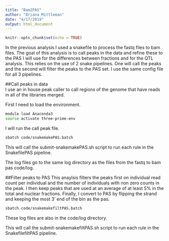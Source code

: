 ```yaml
---
title: "Bam2PAS"
author: "Briana Mittleman"
date: "4/17/2019"
output: html_document
---
```


```r
knitr::opts_chunk$set(echo = TRUE)
```

In the previous analysis I used a snakefile to process the fastq files to bam files. The goal of this analysis is to call peaks in the data and refine these to the PAS I will use for the differences between fractions and for the QTL analysis. This relies on the use of 2 snake pipelines. One will call the peaks and the second will filter the peaks to the PAS set. I use the same config file for all 3 pipelines.


##Call peaks in data  
I use an in house peak caller to call regions of the genome that have reads in all of the libraries merged.


First I need to load the environment. 
```bash
module load Anaconda3
source activate three-prime-env
```

I will run the call peak file. 

```bash
sbatch code/snakemakePAS.batch
```
This will call the submit-snakemakePAS.sh script to run each rule in the SnakefilePAS pipeline. 

The log files go to the same log directory as the files from the fastq to bam pas code/log. 

##Filter peaks to PAS
This anaylsis filters the peaks first on individual read count per individual and the number of individuals with non zero counts in the peak. I then keep peaks that are used at an average of at least 5% in the total and nuclear fractions. Finally, I convert to PAS by flipping the strand and keeping the most 3' end of the bin as the pas. 

```bash
sbatch code/snakemakefiltPAS.batch  
```

These log files are also in the code/log directory.  

This will call the submit-snakemakefiltPAS.sh script to run each rule in the SnakefilefiltPAS pipeline. 


